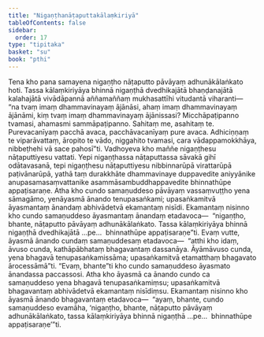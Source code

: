 ```yaml
---
title: "Nigaṇṭhanāṭaputtakālaṃkiriyā"
tableOfContents: false
sidebar:
  order: 17
type: "tipitaka"
basket: "su"
book: "pthi"
---
```



<DynamicBreadcrumb />

<Paragraph number="335" book="pthi">
Tena kho pana samayena nigaṇṭho nāṭaputto pāvāyaṃ adhunākālaṅkato hoti. Tassa kālaṃkiriyāya bhinnā nigaṇṭhā dvedhikajātā bhaṇḍanajātā kalahajātā vivādāpannā aññamaññaṃ mukhasattīhi vitudantā viharanti—  “na tvaṃ imaṃ dhammavinayaṃ ājānāsi, ahaṃ imaṃ dhammavinayaṃ ājānāmi, kiṃ tvaṃ imaṃ dhammavinayaṃ ājānissasi? Micchāpaṭipanno tvamasi, ahamasmi sammāpaṭipanno. Sahitaṃ me, asahitaṃ te. Purevacanīyaṃ pacchā avaca, pacchāvacanīyaṃ pure avaca. Adhiciṇṇaṃ te viparāvattaṃ, āropito te vādo, niggahito tvamasi, cara vādappamokkhāya, nibbeṭhehi vā sace pahosī”ti. Vadhoyeva kho maññe nigaṇṭhesu nāṭaputtiyesu vattati. Yepi nigaṇṭhassa nāṭaputtassa sāvakā gihī odātavasanā, tepi nigaṇṭhesu nāṭaputtiyesu nibbinnarūpā virattarūpā paṭivānarūpā, yathā taṃ durakkhāte dhammavinaye duppavedite aniyyānike anupasamasaṃvattanike asammāsambuddhappavedite bhinnathūpe appaṭisaraṇe.
</Paragraph>

<Division number="165" book="pthi">

<Paragraph number="336" book="pthi">
Atha kho cundo samaṇuddeso pāvāyaṃ vassaṃvuṭṭho yena sāmagāmo, yenāyasmā ānando tenupasaṅkami; upasaṅkamitvā āyasmantaṃ ānandaṃ abhivādetvā ekamantaṃ nisīdi. Ekamantaṃ nisinno kho cundo samaṇuddeso āyasmantaṃ ānandaṃ etadavoca—  “nigaṇṭho, bhante, nāṭaputto pāvāyaṃ adhunākālaṅkato. Tassa kālaṃkiriyāya bhinnā nigaṇṭhā dvedhikajātā …pe…  bhinnathūpe appaṭisaraṇe”ti.
</Paragraph>

<Paragraph number="337" book="pthi">
Evaṃ vutte, āyasmā ānando cundaṃ samaṇuddesaṃ etadavoca—  “atthi kho idaṃ, āvuso cunda, kathāpābhataṃ bhagavantaṃ dassanāya. Āyāmāvuso cunda, yena bhagavā tenupasaṅkamissāma; upasaṅkamitvā etamatthaṃ bhagavato ārocessāmā”ti. “Evaṃ, bhante”ti kho cundo samaṇuddeso āyasmato ānandassa paccassosi.
</Paragraph>

<Paragraph number="338" book="pthi">
Atha kho āyasmā ca ānando cundo ca samaṇuddeso yena bhagavā tenupasaṅkamiṃsu; upasaṅkamitvā bhagavantaṃ abhivādetvā ekamantaṃ nisīdiṃsu. Ekamantaṃ nisinno kho āyasmā ānando bhagavantaṃ etadavoca—  “ayaṃ, bhante, cundo samaṇuddeso evamāha, ‘nigaṇṭho, bhante, nāṭaputto pāvāyaṃ adhunākālaṅkato, tassa kālaṃkiriyāya bhinnā nigaṇṭhā …pe…  bhinnathūpe appaṭisaraṇe’”ti.
</Paragraph>
</Division>